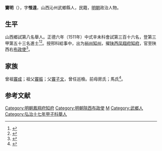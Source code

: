 {{明清人物信息框
| 姓名 = 竇明
| 原名 =
| 圖片名稱= 
| 圖片大小 =
| 圖片說明 = 
| 最高職務 = 陝西右布政使
| 國家 = 大明 
| 爵位 =
| 籍貫 = 山西沁州武鄉縣
| 族裔 = 
| 字號 = 字惟遠
| 諡號 =
| 出生日期 = 生年不詳
| 出生地點 = 
| 逝世日期 = 卒年不詳 
| 逝世地點 =
| 墓葬 =
| 配偶 = 
| 親屬 = 
| 出身 =
* 正德六年辛未科同進士出身
| 經歷 =
| 著作 =  
}}
'''竇明'''（{{bd|？||？|catIdx=}}），字'''惟遠'''，山西沁州武鄉縣人，民籍，[[明朝|明朝]]政治人物。

== 生平 ==
山西鄉試第八名舉人。正德六年（1511年）中式辛未科會試第三百十六名，登第三甲第五十三名進士<ref>{{Cite book|title=《皇明贡举考》卷五|last=（明）[[张朝瑞|张朝瑞]]|first=|publisher=《续修四库全书》史部第828册|year=|isbn=|location=|pages=}}</ref><ref>{{Cite book|title=贡举志五种 上|last=鲁小俊，江俊伟著|first=|publisher=武汉：武汉大学出版社|year=2009|isbn=978-7-307-07043-1|location=|pages=}}</ref>。授邢科給事中，出为[[裕州|裕州]][[知州|知州]]，擢[[陕西|陕西]][[凤翔府|凤翔府]][[知府|知府]]，官至陕西右[[布政使|布政使]]<ref>{{cite news|author=长治市地方志办公室主办|title=武乡县进士名录|url=http://www.dfz.changzhi.gov.cn/960rn.jsp?urltype=news.NewsContentUrl&wbnewsid=232152&wbtreeid=21514|accessdate=2013-08-19|newspaper=长治市情网|deadurl=yes|archiveurl=https://web.archive.org/web/20130818223824/http://www.dfz.changzhi.gov.cn/960rn.jsp?urltype=news.NewsContentUrl&wbnewsid=232152&wbtreeid=21514|archivedate=2013年8月18日|df=}}</ref>。

== 家族 ==
曾祖[[竇成|竇成]]；祖父[[竇振|竇振]]；父[[竇子文|竇子文]]，曾任巡檢。前母房氏；馬氏<ref>{{Cite book|title=天一阁藏明代科举录选刊 登科录 点校本|last=龚延明主编|first=|publisher=宁波出版社|year=2016|isbn=978-7-5526-2320-8|location=宁波|pages=|quote=《天一閣藏明代科舉錄選刊.登科錄》之《正德六年辛未科進士登科錄》}}</ref>。

==参考文献==
{{reflist}}

{{正德六年辛未科殿試金榜}}
{{DEFAULTSORT:Dou竇}}
[[Category:明朝鳳翔府知府|Category:明朝鳳翔府知府]]
[[Category:明朝陝西布政使|Category:明朝陝西布政使]]
[[Category:竇姓|M]]
[[Category:武鄉人|Category:武鄉人]]
[[Category:弘治十七年甲子科舉人|Category:弘治十七年甲子科舉人]]
